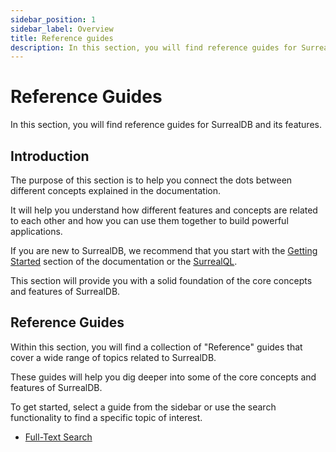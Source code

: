 ```yaml
---
sidebar_position: 1
sidebar_label: Overview
title: Reference guides
description: In this section, you will find reference guides for SurrealDB and its features.
---
```


# Reference Guides

In this section, you will find reference guides for SurrealDB and its features.

## Introduction

The purpose of this section is to help you connect the dots between different concepts explained in the documentation. 

It will help you understand how different features and concepts are related to each other and how you can use them together to build powerful applications.

If you are new to SurrealDB, we recommend that you start with the [Getting Started](/docs/surrealdb/1.x/introduction/start) section of the documentation or the [SurrealQL](/docs/surrealdb/1.x/surrealql).

This section will provide you with a solid foundation of the core concepts and features of SurrealDB.

## Reference Guides

Within this section, you will find a collection of "Reference" guides that cover a wide range of topics related to SurrealDB.

These guides will help you dig deeper into some of the core concepts and features of SurrealDB.

To get started, select a guide from the sidebar or use the search functionality to find a specific topic of interest.

-  [Full-Text Search](/docs/surrealdb/1.x/reference-guide/full-text-search)